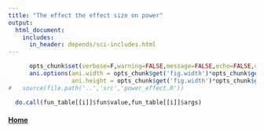 ```yaml
---
title: "The effect the effect size on power"
output: 
  html_document:
    includes:
      in_header: depends/sci-includes.html
---
```


```r
      opts_chunk$set(verbose=F,warning=FALSE,message=FALSE,echo=FALSE,dpi=96,fig.width=5.5,fig.height=2.8)
      ani.options(ani.width = opts_chunk$get('fig.width')*opts_chunk$get('dpi'),
                  ani.height = opts_chunk$get('fig.width')*opts_chunk$get('dpi'))
#   source(file.path('..','src','power_effect.R'))  
```

```r
  do.call(fun_table[[i]]$fun$value,fun_table[[i]]$args)
```
#### [Home](./demos.html) {#home}